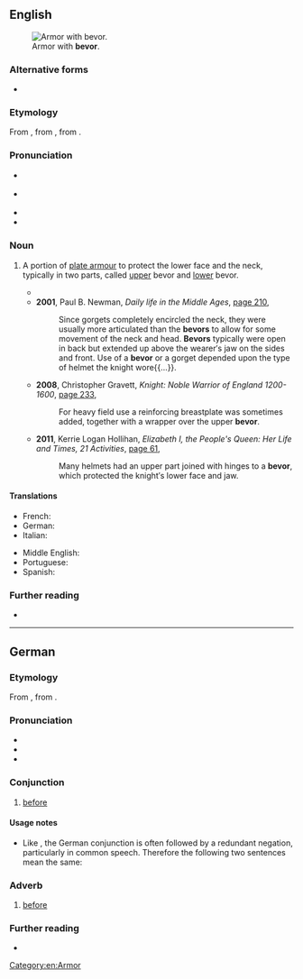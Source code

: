 ==English==
[[File:HJRK A 79 - Armour of Maximilian I, c. 1485.jpg|thumb|Armor with '''bevor'''.]]

===Alternative forms===
* {{alter|en|beaver|bever}}

===Etymology===
From {{inh|en|enm|baviere}}, from {{der|en|fro|baviere||child's bib}}, from {{m|fro|baver||to slaver}}.

===Pronunciation===
* {{a|GenAm}} {{IPA|en|/ˈbivɚ/}}
* {{a|RP}} {{IPA|en|/ˈbiːvə/}}
* {{homophones|en|beaver|Belvoir|bever}}
* {{hyphenation|en|be|vor}}

===Noun===
{{en-noun}}

# {{lb|en|historical}} A portion of [[plate armour]] to protect the lower face and the neck, typically in two parts, called [[upper]] bevor and [[lower]] bevor.
#: {{cot|en|gorget|q1=neck protector|buffe|q2=(lower) face protector|visor|q3=face protector}}
#* {{quote-book|en|author=L. I. [pseudonym; John Lechmere]|chapter=The Third Argument was about the Killing Letter; out of {{w|Origen}},{{nb...|who by the Killing Letter Meant (as It was Answered) Not the Catholike Sence, but the Capharnaiticall.}}|title=The Relection of a Conference Tovching the Reall Presence. Or A Bachelovrs Censvre of a Masters Apologie for Doctour [[w:Daniel Featley|Featlie]]|location=Douai|publisher=Lavrence Kellam|year=1635|page=333|pageurl=https://books.google.com/books?id=aVNOAAAAcAAJ&pg=RA2-PA333|oclc=880496072|passage=He who lookes you in the face, ſaith he ſees you, though the reſt of your bodie be within your cloathes, and if you, being an {{lang|grc|ὁωλομάχος}} a [[cataphract]] in your proteſtantiſh {{lang|grc|πανοπλία}} [''panoplía'', suit of armour] should for fear pull downe your '''beuer''' before you come into the liſt, your Aduerſarie for all that might light vpon your (&emsp;&emsp;) vnleſſe you bring with you Giges his ring, ſo to make your ſelf inuiſible; [...]}}
#* '''2001''', Paul B. Newman, ''Daily life in the Middle Ages'', [https://books.google.com/books?id=1-mss7-OStgC&pg=PA210 page 210],
#*: Since gorgets completely encircled the neck, they were usually more articulated than the '''bevors''' to allow for some movement of the neck and head. '''Bevors''' typically were open in back but extended up above the wearer′s jaw on the sides and front. Use of a '''bevor''' or a gorget depended upon the type of helmet the knight wore{{...}}.
#* '''2008''', Christopher Gravett, ''Knight: Noble Warrior of England 1200-1600'', [https://books.google.com/books?id=igao_V9rBHwC&pg=PA233 page 233],
#*: For heavy field use a reinforcing breastplate was sometimes added, together with a wrapper over the upper '''bevor'''.
#* '''2011''', Kerrie Logan Hollihan, ''Elizabeth I, the People's Queen: Her Life and Times, 21 Activities'', [https://books.google.com/books?id=0yJgYVQQU88C&pg=PA61 page 61],
#*: Many helmets had an upper part joined with hinges to a '''bevor''', which protected the knight′s lower face and jaw.

====Translations====
{{trans-top|plate armour protecting the lower face and neck}}
* French: {{t+|fr|bavière|f}}
* German: {{t+|de|Bart|m}}
* Italian: {{t|it|barbozza|f}}
{{trans-mid}}
* Middle English: {{t|enm|baviere}}
* Portuguese: {{t|pt|barbote|m}}
* Spanish: {{t+|es|barbote|m}}
{{trans-bottom}}

===Further reading===
* {{pedia}}

----

==German==

===Etymology===
From {{inh|de|gmh|bevor}}, from {{inh|de|goh|bifora|t=before|pos=adverb}}.

===Pronunciation===
* {{IPA|de|/bəˈfoːr/|[bəˈfoːɐ̯]|[-ˈfɔɐ̯]}}
* {{audio|de|De-bevor.ogg|Audio}}
* {{rhymes|de|oːɐ̯|s=2}}

===Conjunction===
{{head|de|conjunction}}

# [[before]]
#: {{syn|de|ehe}}
#: {{ux|de|Geh, '''bevor''' ich rasend werde.|Go '''before''' I lose my temper.}}

====Usage notes====
* Like {{m+|en|before}}, the German conjunction is often followed by a redundant negation, particularly in common speech. Therefore the following two sentences mean the same:
*: {{ux|de|Du kriegst keinen Nachtisch, '''bevor''' du alles aufgegessen hast.|t=-}}
*: {{ux|de|Du kriegst keinen Nachtisch, '''bevor''' du '''nicht''' alles aufgegessen hast.|You won’t get any dessert before you’ve eaten up everything.}}

===Adverb===
{{head|de|adverb}}

# {{lb|de|obsolete}} [[before]] {{defdate|until 18th c.}} 
#: {{syn|de|vorher|davor|zuvor}}

===Further reading===
* {{R:Duden}}

[[Category:en:Armor]]